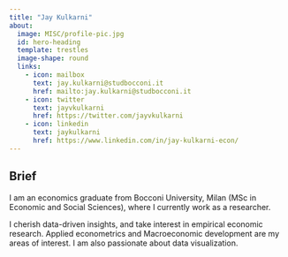 ```yaml
---
title: "Jay Kulkarni"
about:
  image: MISC/profile-pic.jpg
  id: hero-heading
  template: trestles
  image-shape: round
  links:
    - icon: mailbox
      text: jay.kulkarni@studbocconi.it
      href: mailto:jay.kulkarni@studbocconi.it
    - icon: twitter  
      text: jayvkulkarni 
      href: https://twitter.com/jayvkulkarni
    - icon: linkedin
      text: jaykulkarni
      href: https://www.linkedin.com/in/jay-kulkarni-econ/
---
```


## Brief

I am an economics graduate from Bocconi University, Milan (MSc in Economic and Social Sciences), where I currently work as a researcher.

I cherish data-driven insights, and take interest in empirical economic research. Applied econometrics and Macroeconomic development are my areas of interest. I am also passionate about data visualization.

